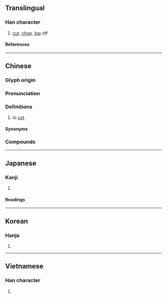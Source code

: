 {{character info}}
==Translingual==

===Han character===
{{Han char|rn=69|rad=斤|as=05|sn=9|four=12621|canj=MRHML|ids=⿰石斤}}

# [[cut]], [[chop]], [[lop]] off

====References====
{{Han ref|kx=0479.150|dkj=13548|dj=0838.120|hdz=32024.030|uh=65AB}}

----

==Chinese==
{{zh-forms|alt=斲,斵,剁-Hokkien; Teochew}}

===Glyph origin===
{{Han etym}}

===Pronunciation===
{{zh-pron
|m=zhuó
|c=zoek3
|mn=ml,tw,sg:tok/chiok
|mn-t=dog4
|mc=y
|oc=y
|ma=
|cat=v
}}

===Definitions===
{{zh-hanzi}}

# to [[cut]]

====Synonyms====
{{zh-dial|砍}}

===Compounds===
{{zh-der|匠石斫鼻|斫營|斫鱠|斫輪老手|斫殺|摧花斫柳|斫地|斫蜋|斫斷|斫手|斫伐|斫頭|斫鼻|斫雕為樸|斬斫}}

----

==Japanese==

===Kanji===
{{ja-kanji|grade=|rs=斤05}}

# {{rfdef|ja|sort=斤05}}

====Readings====
{{ja-readings
|on=しゃく
|kun=きる
}}

----

==Korean==

===Hanja===
{{ko-hanja|작}}

# {{rfdef|ko|sort=斤05}}

----

==Vietnamese==

===Han character===
{{vi-readings|rs=斤05|reading=[[chước]], [[trác]]}}

# {{rfdef|vi|sort=斤05}}

{{cln|vi|Han tu}}